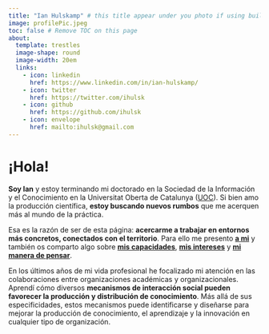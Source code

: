 ```yaml
---
title: "Ian Hulskamp" # this title appear under you photo if using built-in template
image: profilePic.jpeg 
toc: false # Remove TOC on this page
about: 
  template: trestles
  image-shape: round
  image-width: 20em 
  links: 
    - icon: linkedin
      href: https://www.linkedin.com/in/ian-hulskamp/
    - icon: twitter
      href: https://twitter.com/ihulsk
    - icon: github
      href: https://github.com/ihulsk
    - icon: envelope
      href: mailto:ihulsk@gmail.com
---
```


# ¡Hola! 

::: {.justified}
**Soy Ian** y estoy terminando mi doctorado en la Sociedad de la Información y el Conocimiento en la Universitat Oberta de Catalunya ([UOC](https://www.uoc.edu/portal/es/index.html)). Si bien amo la producción científica, **estoy buscando nuevos rumbos** que me acerquen más al mundo de la práctica. 

Esa es la razón de ser de esta página: **acercarme a trabajar en entornos más concretos, conectados con el territorio**. Para ello me presento [**a mi**](https://ihulsk.github.io/about.html) y también os comparto algo sobre [**mis capacidades**](https://ihulsk.github.io/skills.html), [**mis intereses**](https://ihulsk.github.io/interests.html) y [**mi manera de pensar**](https://ihulsk.github.io/blog.html).  

En los últimos años de mi vida profesional he focalizado mi atención en las colaboraciones entre organizaciones académicas y organizacionales. Aprendí cómo diversos **mecanismos de interacción social pueden favorecer la producción y distribución de conocimiento**. Más allá de sus especificidades, estos mecanismos puede identificarse y diseñarse para mejorar la producción de conocimiento, el aprendizaje y la innovación en cualquier tipo de organización.

:::

